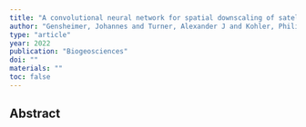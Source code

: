 ```yaml
---
title: "A convolutional neural network for spatial downscaling of satellite-based solar-induced chlorophyll fluorescence (SIFnet)"
author: "Gensheimer, Johannes and Turner, Alexander J and Kohler, Philipp and Frankenberg, Christian and Chen, Jia"
type: "article"
year: 2022
publication: "Biogeosciences"
doi: ""
materials: ""
toc: false
---
```


## Abstract

